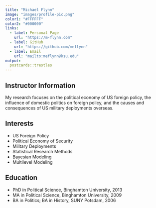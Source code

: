 ```yaml
---
title: "Michael Flynn"
image: "images/profile-pic.png"
color1: "#FFFFFF"
color2: "#000000"
links:
  - label: Personal Page
    url: "https://m-flynn.com"
  - label: GitHub
    url: "https://github.com/meflynn"
  - label: Email
    url: "mailto:meflynn@ksu.edu"
output:
  postcards::trestles
---
```


## Instructor Information

My research focuses on the political economy of US foreign policy, the influence of domestic politics on foreign policy, and the causes and consequences of US military deployments overseas. 


##  Interests
- US Foreign Policy
- Political Economy of Security
- Military Deployments
- Statistical Research Methods
- Bayesian Modeling
- Multilevel Modeling  

  

## Education

- PhD in Political Science, Binghamton University, 2013
- MA in Political Science, Binghamton University, 2009
- BA in Politics; BA in History, SUNY Potsdam, 2006